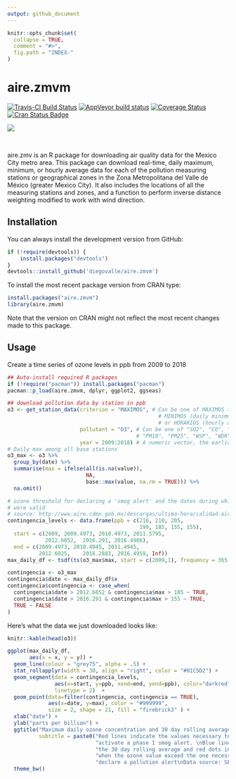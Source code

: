 ```yaml
---
output: github_document
---
```


<!-- README.md is generated from README.Rmd. Please edit that file -->

```r
knitr::opts_chunk$set(
  collapse = TRUE,
  comment = "#>",
  fig.path = "INDEX-"
)
```

# aire.zmvm

[![Travis-CI Build Status](https://travis-ci.org/diegovalle/aire.zmvm.svg?branch=master)](https://travis-ci.org/diegovalle/aire.zmvm) [![AppVeyor build status](https://ci.appveyor.com/api/projects/status/c7kg6o68exx0lirg?svg=true)](https://ci.appveyor.com/project/diegovalle/aire-zmvm/branch/master) [![Coverage Status](https://img.shields.io/codecov/c/github/diegovalle/aire.zmvm/master.svg)](https://codecov.io/github/diegovalle/aire.zmvm?branch=master) <a href="https://cran.r-project.org/package=aire.zmvm"><img src="https://www.r-pkg.org/badges/version/aire.zmvm" alt="Cran Status Badge"></a>

![](pano-mxc.jpg)

<br>

aire.zmv is an R package for downloading air quality data for the Mexico City metro area. This package can download real-time, daily maximum, minimum, or hourly average data for each of the pollution measuring stations or geographical zones in the Zona Metropolitana del Valle de México (greater Mexico City). It also includes the locations of all the measuring stations and zones, and a function to perform inverse distance weighting modified to work with wind direction.
 
## Installation

You can always install the development version from GitHub:

```r
if (!require(devtools)) {
    install.packages("devtools")
}
devtools::install_github('diegovalle/aire.zmvm')
```

To install the most recent package version from CRAN type:

```r
install.packages("aire.zmvm")
library(aire.zmvm)
```
Note that the version on CRAN might not reflect the most recent changes made to this package.


## Usage

Create a time series of ozone levels in ppb from 2009 to 2018

```r
## Auto-install required R packages
if (!require("pacman")) install.packages("pacman")
pacman::p_load(aire.zmvm, dplyr, ggplot2, ggseas)

## download pollution data by station in ppb
o3 <- get_station_data(criterion = "MAXIMOS", # Can be one of MAXIMOS (daily maximum), 
                                                # MINIMOS (daily minimum), 
                                                # or HORARIOS (hourly average)
                       pollutant = "O3", # Can be one of "SO2", "CO", "NOX", "NO2", "NO", "O3", 
                                         # "PM10", "PM25", "WSP", "WDR", "TMP", "RH"
                       year = 2009:2018) # A numeric vector, the earliest year allowed is 1986
# Daily max among all base stations
o3_max <- o3 %>% 
  group_by(date) %>% 
  summarise(max = ifelse(all(is.na(value)),
                         NA,
                         base::max(value, na.rm = TRUE))) %>%
  na.omit()

# ozone threshold for declaring a 'smog alert' and the dates during which they
# were valid
# source: http://www.aire.cdmx.gob.mx/descargas/ultima-hora/calidad-aire/pcaa/pcaa-modificaciones.pdf
contingencia_levels <- data.frame(ppb = c(216, 210, 205, 
                                          199, 185, 155, 155),
  start = c(2009, 2009.4973, 2010.4973, 2011.5795, 	
            2012.6052, 	2016.291, 2016.4986),
  end = c(2009.4973, 2010.4945, 2011.4945, 
          2012.6025,	2016.2883, 2016.4959, Inf))
max_daily_df <- tsdf(ts(o3_max$max, start = c(2009,1), frequency = 365.25))

contingencia <- o3_max
contingencia$date <- max_daily_df$x
contingencia$contingencia <- case_when(
  contingencia$date > 2012.6052 & contingencia$max > 185 ~ TRUE,
  contingencia$date > 2016.291 & contingencia$max > 155 ~ TRUE,
  TRUE ~ FALSE
)
```

Here's what the data we just downloaded looks like:

```r
knitr::kable(head(o3))
```

```r
ggplot(max_daily_df,
       aes(x = x, y = y)) + 
  geom_line(colour = "grey75", alpha = .5) +
  stat_rollapplyr(width = 30, align = "right", color = "#01C5D2") +
  geom_segment(data = contingencia_levels, 
               aes(x=start, y=ppb, xend=end, yend=ppb), color="darkred", 
               linetype = 2)  +
  geom_point(data=filter(contingencia, contingencia == TRUE), 
             aes(x=date, y=max), color = "#999999",
             size = 2, shape = 21, fill = "firebrick3" ) +
  xlab("date") +
  ylab("parts per billion") +
  ggtitle("Maximum daily ozone concentration and 30 day rolling average", 
          subtitle = paste0("Red lines indicate the values necessary to ",
                            "activate a phase I smog alert. \nBlue lines are ",
                            "the 30 day rolling average and red dots indicate ",
                            "when the ozone value exceed the one necessary to ",
                            "declare a pollution alert\nData source: SEDEMA")) + 
  theme_bw()
```
